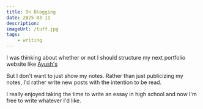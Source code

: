 ```yaml
---
title: On Blogging
date: 2025-03-11
description:
imageUrl: /tuff.jpg
tags:
    - writing
---
```


I was thinking about whether or not I should structure my next portfolio website like [Ayush's](https://ayushgarg.ca)

But I don't want to just show my notes. Rather than just publicizing my notes, I'd rather write new posts with the intention to be read.

I really enjoyed taking the time to write an essay in high school and now I'm free to write whatever I'd like.
